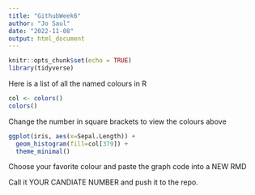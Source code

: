 ```yaml
---
title: "GithubWeek6"
author: "Jo Saul"
date: "2022-11-08"
output: html_document
---
```


```r
knitr::opts_chunk$set(echo = TRUE)
library(tidyverse)
```

Here is a list of all the named colours in R
```r
col <- colors()
colors()
```

Change the number in square brackets to view the colours above
```r
ggplot(iris, aes(x=Sepal.Length)) +
  geom_histogram(fill=col[379]) +
  theme_minimal()
```

Choose your favorite colour and paste the graph code into a NEW RMD

Call it YOUR CANDIATE NUMBER and push it to the repo.

